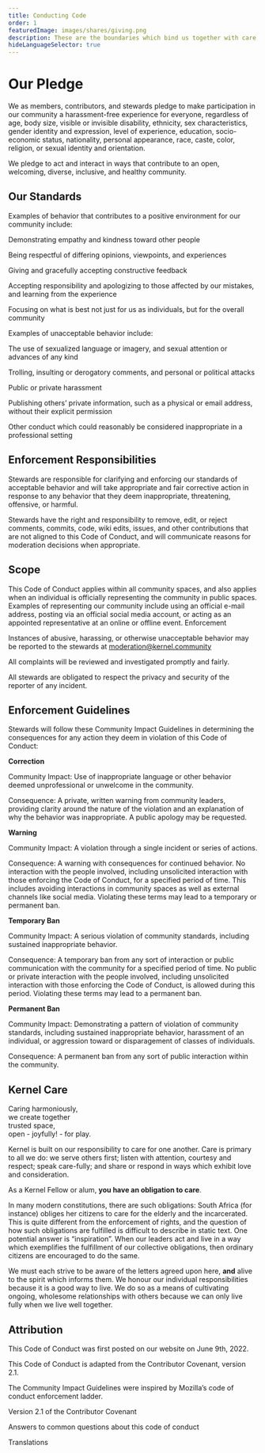 ```yaml
---
title: Conducting Code
order: 1
featuredImage: images/shares/giving.png
description: These are the boundaries which bind us together with care and trust
hideLanguageSelector: true
---
```


# Our Pledge

We as members, contributors, and stewards pledge to make participation in our community a harassment-free experience for everyone, regardless of age, body size, visible or invisible disability, ethnicity, sex characteristics, gender identity and expression, level of experience, education, socio-economic status, nationality, personal appearance, race, caste, color, religion, or sexual identity and orientation.

We pledge to act and interact in ways that contribute to an open, welcoming, diverse, inclusive, and healthy community.

## Our Standards

Examples of behavior that contributes to a positive environment for our community include:

<Process>

Demonstrating empathy and kindness toward other people 

Being respectful of differing opinions, viewpoints, and experiences  

Giving and gracefully accepting constructive feedback  

Accepting responsibility and apologizing to those affected by our mistakes, and learning from the experience  

Focusing on what is best not just for us as individuals, but for the overall community

</Process>

Examples of unacceptable behavior include:

<Process>

The use of sexualized language or imagery, and sexual attention or advances of any kind

Trolling, insulting or derogatory comments, and personal or political attacks

Public or private harassment

Publishing others’ private information, such as a physical or email address, without their explicit permission

Other conduct which could reasonably be considered inappropriate in a professional setting

</Process>

## Enforcement Responsibilities

Stewards are responsible for clarifying and enforcing our standards of acceptable behavior and will take appropriate and fair corrective action in response to any behavior that they deem inappropriate, threatening, offensive, or harmful.

Stewards have the right and responsibility to remove, edit, or reject comments, commits, code, wiki edits, issues, and other contributions that are not aligned to this Code of Conduct, and will communicate reasons for moderation decisions when appropriate.

## Scope

This Code of Conduct applies within all community spaces, and also applies when an individual is officially representing the community in public spaces. Examples of representing our community include using an official e-mail address, posting via an official social media account, or acting as an appointed representative at an online or offline event.
Enforcement

Instances of abusive, harassing, or otherwise unacceptable behavior may be reported to the stewards at moderation@kernel.community 

All complaints will be reviewed and investigated promptly and fairly.

All stewards are obligated to respect the privacy and security of the reporter of any incident.

## Enforcement Guidelines

Stewards will follow these Community Impact Guidelines in determining the consequences for any action they deem in violation of this Code of Conduct:

<Process>

<Box>

**Correction**

Community Impact: Use of inappropriate language or other behavior deemed unprofessional or unwelcome in the community.

Consequence: A private, written warning from community leaders, providing clarity around the nature of the violation and an explanation of why the behavior was inappropriate. A public apology may be requested.

</Box>

<Box>

**Warning**

Community Impact: A violation through a single incident or series of actions.

Consequence: A warning with consequences for continued behavior. No interaction with the people involved, including unsolicited interaction with those enforcing the Code of Conduct, for a specified period of time. This includes avoiding interactions in community spaces as well as external channels like social media. Violating these terms may lead to a temporary or permanent ban.

</Box>

<Box>

**Temporary Ban**

Community Impact: A serious violation of community standards, including sustained inappropriate behavior.

Consequence: A temporary ban from any sort of interaction or public communication with the community for a specified period of time. No public or private interaction with the people involved, including unsolicited interaction with those enforcing the Code of Conduct, is allowed during this period. Violating these terms may lead to a permanent ban.

</Box>

<Box>

**Permanent Ban**

Community Impact: Demonstrating a pattern of violation of community standards, including sustained inappropriate behavior, harassment of an individual, or aggression toward or disparagement of classes of individuals.

Consequence: A permanent ban from any sort of public interaction within the community.

</Box>

</Process>

## Kernel Care

<InfoBlock>

Caring harmoniously,  
we create together  
trusted space,  
open - joyfully! - for play.  

</InfoBlock>

Kernel is built on our responsibility to care for one another. Care is primary to all we do: we serve others first; listen with attention, courtesy and respect; speak care-fully; and share or respond in ways which exhibit love and consideration.

As a Kernel Fellow or alum, **you have an obligation to care**.

In many modern constitutions, there are such obligations: South Africa (for instance) obliges her citizens to care for the elderly and the incarcerated. This is quite different from the enforcement of rights, and the question of how such obligations are fulfilled is difficult to describe in static text. One potential answer is “inspiration”. When our leaders act and live in a way which exemplifies the fulfillment of our collective obligations, then ordinary citizens are encouraged to do the same.

We must each strive to be aware of the letters agreed upon here, **and** alive to the spirit which informs them. We honour our individual responsibilities because it is a good way to live. We do so as a means of cultivating ongoing, wholesome relationships with others because we can only live fully when we live well together.

## Attribution

This Code of Conduct was first posted on our website on June 9th, 2022.

This Code of Conduct is adapted from the Contributor Covenant, version 2.1.

The Community Impact Guidelines were inspired by Mozilla’s code of conduct enforcement ladder.

<List>

<Link to=" https://www.contributor-covenant.org/version/2/1/code_of_conduct.html">

Version 2.1 of the Contributor Covenant

</Link>

<Link to="https://www.contributor-covenant.org/faq">

Answers to common questions about this code of conduct

</Link>

<Link to="https://www.contributor-covenant.org/translations">

Translations

</Link>

</List>

